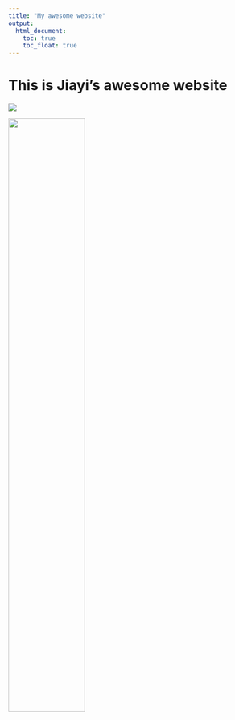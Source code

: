 ```yaml
---
title: "My awesome website"
output: 
  html_document:
    toc: true
    toc_float: true
---
```


# This is Jiayi's awesome website

![]("info/me.jpg")

<img src="info/me.jpg" style="width:55%">